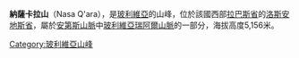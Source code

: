 {{Coord|16|8|17|S|68|18|8|W|display=title}}

'''納薩卡拉山'''（Nasa Q'ara），是[[玻利維亞|玻利維亞]]的山峰，位於該國西部[[拉巴斯省|拉巴斯省]]的[[洛斯安地斯省|洛斯安地斯省]]，屬於[[安第斯山脈|安第斯山脈]]中[[玻利維亞瑞阿爾山脈|玻利維亞瑞阿爾山脈]]的一部分，海拔高度5,156米。

{{Bolivia-geo-stub}}
[[Category:玻利維亞山峰|Category:玻利維亞山峰]]